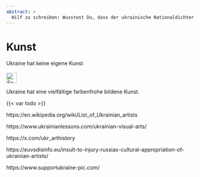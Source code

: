 ```yaml
---
abstract: > 
  Hilf zu schreiben: Wusstest Du, dass der ukrainische Nationaldichter auch gemalt hat? Tauch ein in die farbenfrohe Welt der ukrainischen bildenden Kunst, wo Tradition und Moderne in faszinierender Harmonie verschmelzen!
---
```


# Kunst {#sec-culture-arts}

::: {.callout-caution title="Mythos"}
Ukraine hat keine eigene Kunst
[<br></br>![Search for topic in EUvsDisinfo](../all_common_img/EUvsDisinfo_400x240.jpg){height=2em}](https://euvsdisinfo.eu/insult-to-injury-russias-cultural-appropriation-of-ukrainian-artists/)
:::

::: {.callout-tip title="Wahrheit"}
Ukraine hat eine vielfältige farbenfrohe bildene Kunst. 
:::

{{< var todo >}}


https://en.wikipedia.org/wiki/List_of_Ukrainian_artists

https://www.ukrainianlessons.com/ukrainian-visual-arts/

https://x.com/ukr_arthistory

https://euvsdisinfo.eu/insult-to-injury-russias-cultural-appropriation-of-ukrainian-artists/

https://www.supportukraine-pic.com/
